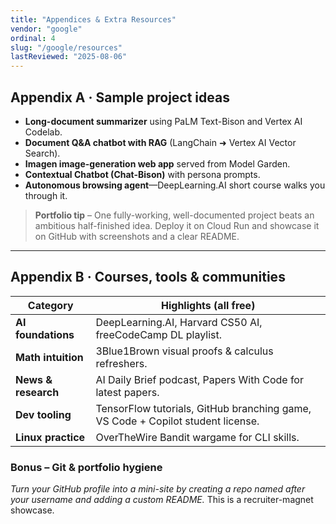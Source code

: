 ```yaml
---
title: "Appendices & Extra Resources"
vendor: "google"
ordinal: 4
slug: "/google/resources"
lastReviewed: "2025-08-06"
---
```


## Appendix A · Sample project ideas

* **Long-document summarizer** using PaLM Text-Bison and Vertex AI Codelab.  
* **Document Q&A chatbot with RAG** (LangChain ➜ Vertex AI Vector Search).  
* **Imagen image-generation web app** served from Model Garden.  
* **Contextual Chatbot (Chat-Bison)** with persona prompts.  
* **Autonomous browsing agent**—DeepLearning.AI short course walks you through it.

> **Portfolio tip** – One fully-working, well-documented project beats an ambitious half-finished idea. Deploy it on Cloud Run and showcase it on GitHub with screenshots and a clear README.

---

## Appendix B · Courses, tools & communities

| Category | Highlights (all free) |
|----------|----------------------|
| **AI foundations** | DeepLearning.AI, Harvard CS50 AI, freeCodeCamp DL playlist. |
| **Math intuition** | 3Blue1Brown visual proofs & calculus refreshers. |
| **News & research** | AI Daily Brief podcast, Papers With Code for latest papers. |
| **Dev tooling** | TensorFlow tutorials, GitHub branching game, VS Code + Copilot student license. |
| **Linux practice** | OverTheWire Bandit wargame for CLI skills. |

### Bonus – Git & portfolio hygiene

*Turn your GitHub profile into a mini-site by creating a repo named after your username and adding a custom README.* This is a recruiter-magnet showcase.
